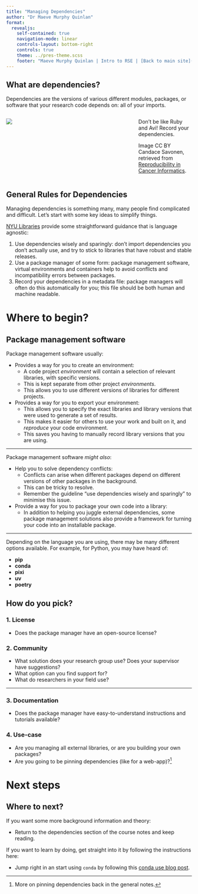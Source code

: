 ```yaml
---
title: "Managing Dependencies"
author: "Dr Maeve Murphy Quinlan"
format:
  revealjs: 
    self-contained: true
    navigation-mode: linear
    controls-layout: bottom-right
    controls: true
    theme: ../pres-theme.scss
    footer: "Maeve Murphy Quinlan | Intro to RSE | [Back to main site](https://murphyqm.github.io/research-software-dev/)"
---
```


## [What are dependencies?]{.outline-o}

[Dependencies]{.extra} are the versions of various different modules, packages, or software that your research code depends on: all of your imports.

:::: {.columns}

::: {.column width="70%"}

![](https://jhudatascience.org/Reproducibility_in_Cancer_Informatics/resources/images/06-package-management_files/figure-html/1LMurysUhCjZb7DVF6KS9QmJ5NBjwWVjRn40MS9f2noE_gf62875ddf7_0_404.png){fig-alt="Ruby has a particular computing environment she has developed her code from. This computing environment is represented as a bubble above her computer with various hexagons with version numbers as well as Rstudio and R installed on her computer. Her code ran just fine on her particular computing environment. Avi attempted to run Ruby’s code on his very different local computing environment and got an error. His computer runs the same code but came up with a different result!"}



:::

::: {.column width="30%"}


Don't be like Ruby and Avi! Record your dependencies.

::::{.small}
Image CC BY Candace Savonen, retrieved from [Reproducibility in Cancer Informatics](https://jhudatascience.org/Reproducibility_in_Cancer_Informatics/managing-package-versions.html).
::::


:::

::::




## General Rules for Dependencies {.smaller}

Managing dependencies is something many, many people find complicated and difficult. Let's start with some key ideas to simplify things.

[NYU Libraries](https://guides.nyu.edu/software-reproducibility/dependencies) provide some straightforward guidance that is language agnostic:

1. [Use dependencies wisely and sparingly:]{.extra} don't import dependencies you don't actually use, and try to stick to libraries that have robust and stable releases.
2. [Use a package manager of some form:]{.extra} package management software, virtual environments and containers help to avoid conflicts and incompatibility errors between packages.
3. [Record your dependencies in a metadata file:]{.extra} package managers will often do this automatically for you; this file should be both human and machine readable.


# Where to begin? {.section}


## [Package management software]{.outline-o}

Package management software usually:

::: {.small}

- Provides a way for you to create an [environment]{.extra}:
    - A code project *environment* will contain a selection of relevant libraries, with specific versions.
    - This is kept separate from other project *environments*.
    - This allows you to use different versions of libraries for different projects.
- Provides a way for you to [export your environment]{.extra}:
    - This allows you to specify the exact libraries and library versions that were used to generate a set of results.
    - This makes it easier for others to use your work and built on it, and *reproduce* your code environment.
    - This saves you having to manually record library versions that you are using.

:::

---

Package management software *might also*:

::: {.small}

- Help you to solve [dependency conflicts]{.extra}:
    - Conflicts can arise when different packages depend on different versions of other packages in the background.
    - This can be tricky to resolve.
    - Remember the guideline ["use dependencies wisely and sparingly"]{.extra} to minimise this issue.
- Provide a way for you to package your own code into a library:
    - In addition to helping you juggle external dependencies, some package management solutions also provide a framework for turning your code into an installable package.

:::

---

Depending on the language you are using, there may be many different options available. For example, for Python, you may have heard of:

- [**pip**]{.outline-b}
- [**conda**]{.outline-o}
- [**pixi**]{.outline-b}
- [**uv**]{.outline-o}
- [**poetry**]{.outline-b}


## [How do you pick?]{.outline-b}

### [1. License]{.outline-o}

- Does the package manager have an open-source license?

### [2. Community]{.outline-o}

- What solution does your research group use? Does your supervisor have suggestions?
- What option can you find support for?
- What do researchers in your field use?

---

### [3. Documentation]{.outline-o}

- Does the package manager have easy-to-understand instructions and tutorials available?

### [4. Use-case]{.outline-o}

- Are you managing all external libraries, or are you building your own packages?
- Are you going to be pinning dependencies (like for a web-app)?[^pinning]

[^pinning]: More on pinning dependencies back in the general notes.

# Next steps {.section}

## [Where to next?]{.outline-b}

If you want some more background information and theory:

- Return to the dependencies section of the course notes and keep reading.

If you want to learn by doing, get straight into it by following the instructions here:

- Jump right in an start using `conda` by following this [conda use blog post](https://murphyqm.github.io/posts/2024-11-27-conda-envs/).